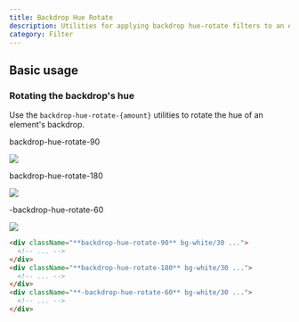 ```yaml
---
title: Backdrop Hue Rotate
description: Utilities for applying backdrop hue-rotate filters to an element.
category: Filter
---
```



## Basic usage

### Rotating the backdrop's hue

Use the `backdrop-hue-rotate-{amount}` utilities to rotate the hue of an element's backdrop.

<Example p="none">
  <div className="flex justify-start sm:block overflow-scroll sm:overflow-visible scroll-p-8">
  <div className="flex items-center justify-around gap-6 sm:gap-4 font-mono font-bold shrink-0 p-8">
    <div className="flex flex-col items-center shrink-0">
      <p className="font-medium text-sm text-slate-500 font-mono text-center mb-3 dark:text-slate-400">backdrop-hue-rotate-90</p>
      <div className="relative">
        <div className="absolute inset-6 backdrop-hue-rotate-90 h-20 w-20 bg-white/30"></div>
        <img className="w-32 h-32 object-cover rounded-lg shadow-xl" src="https://images.unsplash.com/photo-1554629947-334ff61d85dc?ixid=MnwxMjA3fDB8MHxwaG90by1wYWdlfHx8fGVufDB8fHx8&ixlib=rb-1.2.1&auto=format&fit=crop&w=320&h=320&q=80" />
        <div className="absolute inset-0 ring-1 ring-inset ring-black/10 rounded-lg"></div>
      </div>
    </div>
    <div className="flex flex-col items-center shrink-0">
      <p className="font-medium text-sm text-slate-500 font-mono text-center mb-3 dark:text-slate-400">backdrop-hue-rotate-180</p>
      <div className="relative">
        <div className="absolute inset-6 backdrop-hue-rotate-180 h-20 w-20 bg-white/30"></div>
        <img className="w-32 h-32 object-cover rounded-lg shadow-xl" src="https://images.unsplash.com/photo-1554629947-334ff61d85dc?ixid=MnwxMjA3fDB8MHxwaG90by1wYWdlfHx8fGVufDB8fHx8&ixlib=rb-1.2.1&auto=format&fit=crop&w=320&h=320&q=80" />
        <div className="absolute inset-0 ring-1 ring-inset ring-black/10 rounded-lg"></div>
      </div>
    </div>
    <div className="flex flex-col items-center shrink-0">
      <p className="font-medium text-sm text-slate-500 font-mono text-center mb-3 dark:text-slate-400">-backdrop-hue-rotate-60</p>
      <div className="relative">
        <div className="absolute inset-6 -backdrop-hue-rotate-60 h-20 w-20 bg-white/30"></div>
        <img className="w-32 h-32 object-cover rounded-lg shadow-xl" src="https://images.unsplash.com/photo-1554629947-334ff61d85dc?ixid=MnwxMjA3fDB8MHxwaG90by1wYWdlfHx8fGVufDB8fHx8&ixlib=rb-1.2.1&auto=format&fit=crop&w=320&h=320&q=80" />
        <div className="absolute inset-0 ring-1 ring-inset ring-black/10 rounded-lg"></div>
      </div>
    </div>
  </div>
  </div>
</Example>

```html
<div className="**backdrop-hue-rotate-90** bg-white/30 ...">
  <!-- ... -->
</div>
<div className="**backdrop-hue-rotate-180** bg-white/30 ...">
  <!-- ... -->
</div>
<div className="**-backdrop-hue-rotate-60** bg-white/30 ...">
  <!-- ... -->
</div>
```
